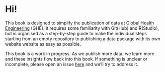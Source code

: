 # Hi! {.unnumbered}

This book is designed to simplify the publication of data at [Global Health Engineering](https://ghe.ethz.ch/) (GHE). It requires some familiarity with Git(Hub) and R(Studio), but is organised as a step-by-step guide to make the individual steps starting from an empty repository to publishing a data package with its own website website as easy as possible. 

This book is a work in progress. As we publish more data, we learn more and these insights flow back into this book. If something is unclear or incomplete, please open an issue [here](https://github.com/Global-Health-Engineering/ghedatapublishing/issues) and we'll try to address it.